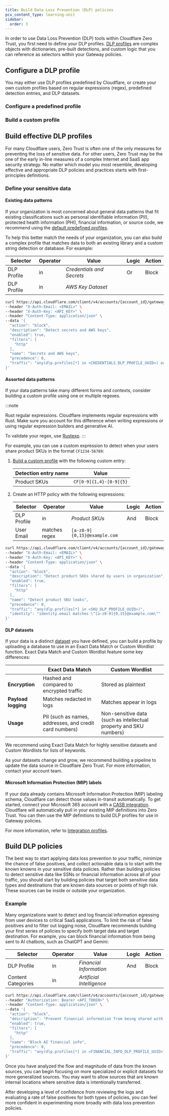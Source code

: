 ```yaml
---
title: Build Data Loss Prevention (DLP) policies
pcx_content_type: learning-unit
sidebar:
  order: 3
---
```



In order to use Data Loss Prevention (DLP) tools within Cloudflare Zero Trust, you first need to define your DLP profiles. [DLP profiles](/cloudflare-one/policies/data-loss-prevention/dlp-profiles/) are complex objects with dictionaries, pre-built detections, and custom logic that you can reference as selectors within your Gateway policies.

## Configure a DLP profile

You may either use DLP profiles predefined by Cloudflare, or create your own custom profiles based on regular expressions (regex), predefined detection entries, and DLP datasets.

### Configure a predefined profile

<Render
	file="data-loss-prevention/predefined-profile"
	product="cloudflare-one"
/>

### Build a custom profile

<Render file="data-loss-prevention/custom-profile" product="cloudflare-one" />

## Build effective DLP profiles

For many Cloudflare users, Zero Trust is often one of the only measures for preventing the loss of sensitive data. For other users, Zero Trust may be the one of the early in-line measures of a complex Internet and SaaS app security strategy. No matter which model you most resemble, developing effective and appropriate DLP policies and practices starts with first-principles definitions.

### Define your sensitive data

#### Existing data patterns

If your organization is most concerned about general data patterns that fit existing classifications such as personal identifiable information (PII), protected health information (PHI), financial information, or source code, we recommend using the [default predefined profiles](#configure-a-predefined-profile).

To help this better match the needs of your organization, you can also build a complex profile that matches data to both an existing library and a custom string detection or database. For example:

<Tabs syncKey="dashPlusAPI"> <TabItem label="Dashboard">

| Selector    | Operator | Value                     | Logic | Action |
| ----------- | -------- | ------------------------- | ----- | ------ |
| DLP Profile | in       | _Credentials and Secrets_ | Or    | Block  |
| DLP Profile | in       | _AWS Key Dataset_         |       |        |

</TabItem> <TabItem label="API">

```bash
curl https://api.cloudflare.com/client/v4/accounts/{account_id}/gateway/rules \
--header "X-Auth-Email: <EMAIL>" \
--header "X-Auth-Key: <API_KEY>" \
--header "Content-Type: application/json" \
--data '{
  "action": "block",
  "description": "Detect secrets and AWS keys",
  "enabled": true,
  "filters": [
    "http"
  ],
  "name": "Secrets and AWS keys",
  "precedence": 0,
  "traffic": "any(dlp.profiles[*] in <CREDENTIALS_DLP_PROFILE_UUID>) or any(dlp.profiles[*] in <AWS_DLP_PROFILE_UUID>)""
}'
```

</TabItem> </Tabs>

#### Assorted data patterns

If your data patterns take many different forms and contexts, consider building a custom profile using one or multiple regexes.

:::note

Rust regular expressions. Cloudflare implements regular expressions with Rust. Make sure you account for this difference when writing expressions or using regular expression builders and generative AI.

To validate your regex, use [Rustexp](https://rustexp.lpil.uk/).
:::

For example, you can use a custom expression to detect when your users share product SKUs in the format `CF1234-56789`:

<Tabs syncKey="dashPlusAPI"> <TabItem label="Dashboard">

1. [Build a custom profile](#build-a-custom-profile) with the following custom entry:

   | Detection entry name | Value                   |
   | -------------------- | ----------------------- |
   | Product SKUs         | `CF[0-9]{1,4}-[0-9]{5}` |

2. Create an HTTP policy with the following expressions:

   | Selector    | Operator      | Value                        | Logic | Action |
   | ----------- | ------------- | ---------------------------- | ----- | ------ |
   | DLP Profile | in            | _Product SKUs_               | And   | Block  |
   | User Email  | matches regex | `[a-z0-9]{0,15}@example.com` |       |        |

</TabItem>

<TabItem label="API">

```bash
curl https://api.cloudflare.com/client/v4/accounts/{account_id}/gateway/rules \
--header "X-Auth-Email: <EMAIL>" \
--header "X-Auth-Key: <API_KEY>" \
--header "Content-Type: application/json" \
--data '{
  "action": "block",
  "description": "Detect product SKUs shared by users in organization",
  "enabled": true,
  "filters": [
    "http"
  ],
  "name": "Detect product SKU leaks",
  "precedence": 0,
  "traffic": "any(dlp.profiles[*] in <SKU_DLP_PROFILE_UUID>)",
  "identity": "identity.email matches \"[a-z0-9]{0,15}@example.com\""
}'
```

</TabItem> </Tabs>

#### DLP datasets

If your data is a distinct [dataset](/cloudflare-one/policies/data-loss-prevention/datasets/) you have defined, you can build a profile by uploading a database to use in an Exact Data Match or Custom Wordlist function. Exact Data Match and Custom Wordlist feature some key differences:

|                     | Exact Data Match                                        | Custom Wordlist                                                    |
| ------------------- | ------------------------------------------------------- | ------------------------------------------------------------------ |
| **Encryption**      | Hashed and compared to encrypted traffic                | Stored as plaintext                                                |
| **Payload logging** | Matches redacted in logs                                | Matches appear in logs                                             |
| **Usage**           | PII (such as names, addresses, and credit card numbers) | Non-sensitive data (such as intellectual property and SKU numbers) |

We recommend using Exact Data Match for highly sensitive datasets and Custom Wordlists for lists of keywords.

As your datasets change and grow, we recommend building a pipeline to update the data source in Cloudflare Zero Trust. For more information, contact your account team.

#### Microsoft Information Protection (MIP) labels

If your data already contains Microsoft Information Protection (MIP) labeling schema, Cloudflare can detect those values in-transit automatically. To get started, connect your Microsoft 365 account with a [CASB integration](/cloudflare-one/applications/scan-apps/casb-integrations/microsoft-365/). Cloudflare will automatically pull in your existing MIP definitions into Zero Trust. You can then use the MIP definitions to build DLP profiles for use in Gateway policies.

For more information, refer to [Integration profiles](/cloudflare-one/policies/data-loss-prevention/dlp-profiles/integration-profiles/).

## Build DLP policies

The best way to start applying data loss prevention to your traffic, minimize the chance of false positives, and collect actionable data is to start with the known knowns in your sensitive data policies. Rather than building policies to detect sensitive data like SSNs or financial information across all of your traffic, you should start by building policies that target both sensitive data types and destinations that are known data sources or points of high risk. These sources can be inside or outside your organization.

### Example

Many organizations want to detect and log financial information egressing from user devices to critical SaaS applications. To limit the risk of false positives and to filter out logging noise, Cloudflare recommends building your first series of policies to specify both target data and target destination. For example, you can block financial information from being sent to AI chatbots, such as ChatGPT and Gemini:

<Tabs syncKey="dashPlusAPI"> <TabItem label="Dashboard">

| Selector           | Operator | Value                     | Logic | Action |
| ------------------ | -------- | ------------------------- | ----- | ------ |
| DLP Profile        | in       | _Financial Information_   | And   | Block  |
| Content Categories | in       | _Artificial Intelligence_ |       |        |

</TabItem>

<TabItem label="API">

```bash title="Block financial information shared with AI"
curl https://api.cloudflare.com/client/v4/accounts/{account_id}/gateway/rules \
--header "Authorization: Bearer <API_TOKEN>" \
--header "Content-Type: application/json" \
--data '{
  "action": "block",
  "description": "Prevent financial information from being shared with AI tools",
  "enabled": true,
  "filters": [
    "http"
  ],
  "name": "Block AI financial info",
  "precedence": 0,
  "traffic": "any(dlp.profiles[*] in <FINANCIAL_INFO_DLP_PROFILE_UUID>) and any(http.request.uri.content_category[*] in {184})"
}'
```

</TabItem> </Tabs>

Once you have analyzed the flow and magnitude of data from the known sources, you can begin focusing on more specialized or explicit datasets for more generalized sources. You may want to allow sources that are known internal locations where sensitive data is intentionally transferred.

After developing a level of confidence from reviewing the logs and evaluating a rate of false positives for both types of policies, you can feel more confident in experimenting more broadly with data loss prevention policies.
